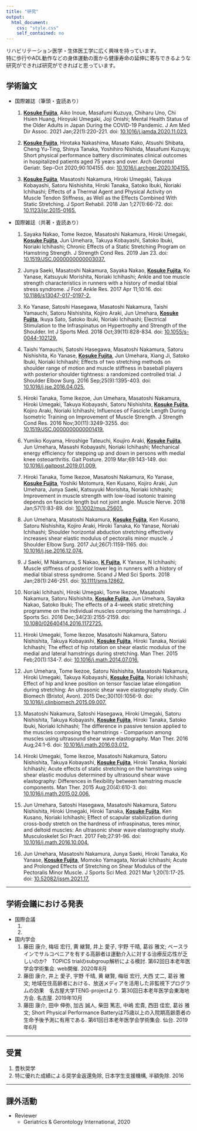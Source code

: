 ```yaml
---
title: "研究"
output:
  html_document:
    css: "style.css"
    self_contained: no
---
```


リハビリテーション医学・生体医工学に広く興味を持っています。  
特に歩行やADL動作などの身体運動の面から健康寿命の延伸に寄与できるような研究ができれば研究ができればと思っています。

## 学術論文
  - 国際雑誌（筆頭・査読あり）
    1. <B><U>Kosuke Fujita</U></B>, Aiko Inoue, Masafumi Kuzuya, Chiharu Uno, Chi Hsien Huang, Hiroyuki Umegaki, Joji Onishi; Mental Health Status of the Older Adults in Japan During the COVID-19 Pandemic. J Am Med Dir Assoc. 2021 Jan;22(1):220-221. doi: [10.1016/j.jamda.2020.11.023.](https://www.jamda.com/article/S1525-8610(20)30988-9/fulltext)
    
    
    1. <B><U>Kosuke Fujita</U></B>, Hirotaka Nakashima, Masato Kako, Atsushi Shibata, Cheng Yu-Ting, Shinya Tanaka, Yoshihiro Nishida, Masafumi Kuzuya; Short physical performance battery discriminates clinical outcomes in hospitalized patients aged 75 years and over. Arch Gerontol Geriatr. Sep-Oct 2020;90:104155. doi: [10.1016/j.archger.2020.104155.](https://www.sciencedirect.com/science/article/abs/pii/S0167494320301497?via%3Dihub)
    1. <B><U>Kosuke Fujita</U></B>, Masatoshi Nakamura, Hiroki Umegaki, Takuya Kobayashi, Satoru Nishishita, Hiroki Tanaka, Satoko Ibuki, Noriaki Ichihashi; Effects of a Thermal Agent and Physical Activity on Muscle Tendon Stiffness, as Well as the Effects Combined With Static Stretching. J Sport Rehabil. 2018 Jan 1;27(1):66-72. doi: [10.1123/jsr.2015-0165.](https://journals.humankinetics.com/view/journals/jsr/27/1/article-p66.xml?content=abstract)

  - 国際雑誌（共著・査読あり）
    1. Sayaka Nakao, Tome Ikezoe, Masatoshi Nakamura, Hiroki Umegaki, <B><U>Kosuke Fujita</U></B>, Jun Umehara, Takuya Kobayashi, Satoko Ibuki, Noriaki Ichihashi; Chronic Effects of a Static Stretching Program on Hamstring Strength. J Strength Cond Res. 2019 Jan 23. doi: [10.1519/JSC.0000000000003037.](https://journals.lww.com/nsca-jscr/Abstract/9000/Chronic_Effects_of_a_Static_Stretching_Program_on.94986.aspx)
    
    
    1. Junya Saeki, Masatoshi Nakamura, Sayaka Nakao, <B><U>Kosuke Fujita</U></B>, Ko Yanase, Katsuyuki Morishita, Noriaki Ichihashi; Ankle and toe muscle strength characteristics in runners with a history of medial tibial stress syndrome. J Foot Ankle Res. 2017 Apr 11;10:16. doi: [10.1186/s13047-017-0197-2.](https://jfootankleres.biomedcentral.com/articles/10.1186/s13047-017-0197-2)
    1. Ko Yanase, Satoshi Hasegawa, Masatoshi Nakamura, Taishi Yamauchi, Satoru Nishishita, Kojiro Araki, Jun Umehara, <B><U>Kosuke Fujita</U></B>, Ikuya Sato, Satoko Ibuki, Noriaki Ichihashi; Electrical Stimulation to the Infraspinatus on Hypertrophy and Strength of the Shoulder. Int J Sports Med. 2018 Oct;39(11):828-834. doi: [10.1055/s-0044-102129.](https://www.thieme-connect.de/products/ejournals/abstract/10.1055/s-0044-102129)
    1. Taishi Yamauchi, Satoshi Hasegawa, Masatoshi Nakamura, Satoru Nishishita, Ko Yanase, <B><U>Kosuke Fujita</U></B>, Jun Umehara, Xiang Ji, Satoko Ibuki, Noriaki Ichihashi; Effects of two stretching methods on shoulder range of motion and muscle stiffness in baseball players with posterior shoulder tightness: a randomized controlled trial. J Shoulder Elbow Surg. 2016 Sep;25(9):1395-403. doi: [10.1016/j.jse.2016.04.025.](https://www.jshoulderelbow.org/)
    1. Hiroki Tanaka, Tome Ikezoe, Jun Umehara, Masatoshi Nakamura, Hiroki Umegaki, Takuya Kobayashi, Satoru Nishishita, <B><U>Kosuke Fujita</U></B>, Kojiro Araki, Noriaki Ichihashi; Influences of Fascicle Length During Isometric Training on Improvement of Muscle Strength. J Strength Cond Res. 2016 Nov;30(11):3249-3255. doi: [10.1519/JSC.0000000000001419.](https://journals.lww.com/nsca-jscr/Fulltext/2016/11000/Influences_of_Fascicle_Length_During_Isometric.35.aspx)
    1. Yumiko Koyama, Hiroshige Tateuchi, Koujiro Araki, <B><U>Kosuke Fujita</U></B>, Jun Umehara, Masashi Kobayashi, Noriaki Ichihashi; Mechanical energy efficiency for stepping up and down in persons with medial knee osteoarthritis. Gait Posture. 2019 Mar;69:143-149. doi: [10.1016/j.gaitpost.2019.01.009.](https://www.sciencedirect.com/science/article/abs/pii/S0966636219300268?via%3Dihub)
    1. Hiroki Tanaka, Tome Ikezoe, Masatoshi Nakamura, Ko Yanase, <B><U>Kosuke Fujita</U></B>, Yoshiki Motomura, Ken Kusano, Kojiro Araki, Jun Umehara, Junya Saeki, Katsuyuki Morishita, Noriaki Ichihashi; Improvement in muscle strength with low-load isotonic training depends on fascicle length but not joint angle. Muscle Nerve. 2018 Jan;57(1):83-89. doi: [10.1002/mus.25601.](https://onlinelibrary.wiley.com/doi/abs/10.1002/mus.25601)
    1. Jun Umehara, Masatoshi Nakamura, <B><U>Kosuke Fujita</U></B>, Ken Kusano, Satoru Nishishita, Kojiro Araki, Hiroki Tanaka, Ko Yanase, Noriaki Ichihashi; Shoulder horizontal abduction stretching effectively increases shear elastic modulus of pectoralis minor muscle. J Shoulder Elbow Surg. 2017 Jul;26(7):1159-1165. doi: [10.1016/j.jse.2016.12.074.](https://www.jshoulderelbow.org/article/S1058-2746(17)30018-6/fulltext)
    1. J Saeki, M Nakamura, S Nakao, <B><U>K Fujita</U></B>, K Yanase, N Ichihashi; Muscle stiffness of posterior lower leg in runners with a history of medial tibial stress syndrome. Scand J Med Sci Sports. 2018 Jan;28(1):246-251. doi: [10.1111/sms.12862.](https://onlinelibrary.wiley.com/doi/abs/10.1111/sms.12862)
    1. Noriaki Ichihashi, Hiroki Umegaki, Tome Ikezoe, Masatoshi Nakamura, Satoru Nishishita, <B><U>Kosuke Fujita</U></B>, Jun Umehara, Sayaka Nakao, Satoko Ibuki; The effects of a 4-week static stretching programme on the individual muscles comprising the hamstrings. J Sports Sci. 2016 Dec;34(23):2155-2159. doi: [10.1080/02640414.2016.1172725.](https://www.tandfonline.com/doi/abs/10.1080/02640414.2016.1172725?journalCode=rjsp20)
    1. Hiroki Umegaki, Tome Ikezoe, Masatoshi Nakamura, Satoru Nishishita, Takuya Kobayashi, <B><U>Kosuke Fujita</U></B>, Hiroki Tanaka, Noriaki Ichihashi; The effect of hip rotation on shear elastic modulus of the medial and lateral hamstrings during stretching. Man Ther. 2015 Feb;20(1):134-7. doi: [10.1016/j.math.2014.07.016.](https://www.sciencedirect.com/science/article/abs/pii/S1356689X14001465?via%3Dihub)
    1. Jun Umehara, Tome Ikezoe, Satoru Nishishita, Masatoshi Nakamura, Hiroki Umegaki, Takuya Kobayashi, <B><U>Kosuke Fujita</U></B>, Noriaki Ichihashi; Effect of hip and knee position on tensor fasciae latae elongation during stretching: An ultrasonic shear wave elastography study. Clin Biomech (Bristol, Avon). 2015 Dec;30(10):1056-9. doi: [10.1016/j.clinbiomech.2015.09.007.](https://www.clinbiomech.com/article/S0268-0033(15)00248-X/fulltext)
    1. Masatoshi Nakamura, Satoshi Hasegawa, Hiroki Umegaki, Satoru Nishishita, Takuya Kobayashi, <B><U>Kosuke Fujita</U></B>, Hiroki Tanaka, Satoko Ibuki, Noriaki Ichihashi; The difference in passive tension applied to the muscles composing the hamstrings - Comparison among muscles using ultrasound shear wave elastography. Man Ther. 2016 Aug;24:1-6. doi: [10.1016/j.math.2016.03.012.](https://www.sciencedirect.com/science/article/abs/pii/S1356689X16300029?via%3Dihub)
    1. Hiroki Umegaki, Tome Ikezoe, Masatoshi Nakamura, Satoru Nishishita, Takuya Kobayashi, <B><U>Kosuke Fujita</U></B>, Hiroki Tanaka, Noriaki Ichihashi; Acute effects of static stretching on the hamstrings using shear elastic modulus determined by ultrasound shear wave elastography: Differences in flexibility between hamstring muscle components. Man Ther. 2015 Aug;20(4):610-3. doi: [10.1016/j.math.2015.02.006.](https://www.sciencedirect.com/science/article/abs/pii/S1356689X15000247?via%3Dihub)
    1. Jun Umehara, Satoshi Hasegawa, Masatoshi Nakamura, Satoru Nishishita, Hiroki Umegaki, Hiroki Tanaka, <B><U>Kosuke Fujita</U></B>, Ken Kusano, Noriaki Ichihashi; Effect of scapular stabilization during cross-body stretch on the hardness of infraspinatus, teres minor, and deltoid muscles: An ultrasonic shear wave elastography study. Musculoskelet Sci Pract. 2017 Feb;27:91-96. doi: [10.1016/j.math.2016.10.004.](https://www.sciencedirect.com/science/article/abs/pii/S1356689X16307391?via%3Dihub)
    1. Jun Umehara, Masatoshi Nakamura, Junya Saeki, Hiroki Tanaka, Ko Yanase, <B><U>Kosuke Fujita</U></B>, Momoko Yamagata, Noriaki Ichihashi; Acute and Prolonged Effects of Stretching on Shear Modulus of the Pectoralis Minor Muscle. J Sports Sci Med. 2021 Mar 1;20(1):17-25. doi: [10.52082/jssm.2021.17.](https://www.jssm.org/jssm-20-17.xml%3EFulltext)

---

## 学術会議における発表
  - 国際会議
    1. 
    1. 
  - 国内学会
    1. 藤田 康介, 梅垣 宏行, 黄 継賢, 井上 愛子, 宇野 千晴, 葛谷 雅文; ベースラインでサルコペニアを有する高齢者は運動介入に対する治療反応性が乏しいのか?　TOPICS trialのsubgroup解析による検討. 第62回日本老年医学会学術集会. web開催. 2020年8月
    1. 藤田 康介, 井上 愛子, 宇野 千晴, 黄 継賢, 梅垣 宏行, 大西 丈二, 葛谷 雅文; 地域在住高齢者における、放送メディアを活用した非監視下プログラムの効果　名古屋大学TENG-projectより. 第30回日本老年医学会東海地方会. 名古屋. 2019年10月
    1. 藤田 康介, 田中 伸弥, 加古 誠人, 柴田 篤志, 中嶋 宏貴, 西田 佳宏, 葛谷 雅文; Short Physical Performance Batteryは75歳以上の入院期高齢患者の生命予後予測に有用である. 第61回日本老年医学会学術集会. 仙台. 2019年6月


---

## 受賞
  1. 豊秋奨学
  1. 特に優れた成績による奨学金返還免除, 日本学生支援機構, 半額免除. 2016


---

## 課外活動
  - Reviewer
    - Geriatrics & Gerontology International, 2020